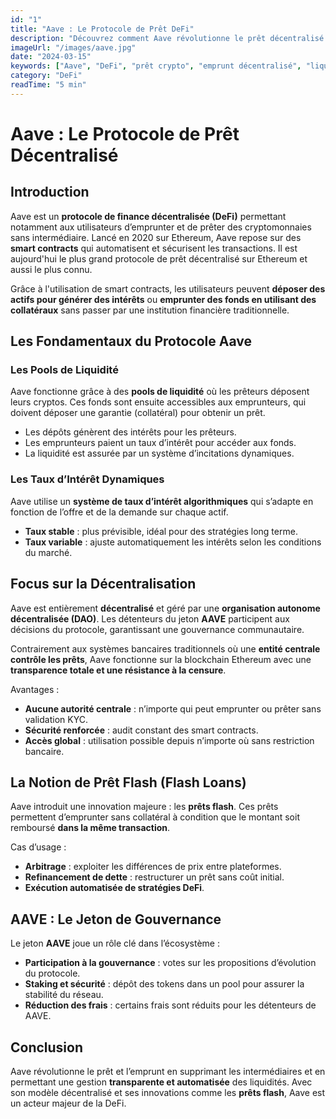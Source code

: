 ```yaml
---
id: "1"
title: "Aave : Le Protocole de Prêt DeFi"
description: "Découvrez comment Aave révolutionne le prêt décentralisé avec ses pools de liquidité et ses taux d'intérêt dynamiques."
imageUrl: "/images/aave.jpg"
date: "2024-03-15"
keywords: ["Aave", "DeFi", "prêt crypto", "emprunt décentralisé", "liquidité blockchain", "smart contracts"]
category: "DeFi"
readTime: "5 min"
---
```


# Aave : Le Protocole de Prêt Décentralisé

## Introduction

Aave est un **protocole de finance décentralisée (DeFi)** permettant notamment aux utilisateurs d’emprunter et de prêter des cryptomonnaies sans intermédiaire. Lancé en 2020 sur Ethereum, Aave repose sur des **smart contracts** qui automatisent et sécurisent les transactions. Il est aujourd'hui le plus grand protocole de prêt décentralisé sur Ethereum et aussi le plus connu.

Grâce à l'utilisation de smart contracts, les utilisateurs peuvent **déposer des actifs pour générer des intérêts** ou **emprunter des fonds en utilisant des collatéraux** sans passer par une institution financière traditionnelle.

## Les Fondamentaux du Protocole Aave

### Les Pools de Liquidité

Aave fonctionne grâce à des **pools de liquidité** où les prêteurs déposent leurs cryptos. Ces fonds sont ensuite accessibles aux emprunteurs, qui doivent déposer une garantie (collatéral) pour obtenir un prêt.

- Les dépôts génèrent des intérêts pour les prêteurs.
- Les emprunteurs paient un taux d’intérêt pour accéder aux fonds.
- La liquidité est assurée par un système d’incitations dynamiques.

### Les Taux d’Intérêt Dynamiques

Aave utilise un **système de taux d’intérêt algorithmiques** qui s’adapte en fonction de l’offre et de la demande sur chaque actif.

- **Taux stable** : plus prévisible, idéal pour des stratégies long terme.
- **Taux variable** : ajuste automatiquement les intérêts selon les conditions du marché.

## Focus sur la Décentralisation

Aave est entièrement **décentralisé** et géré par une **organisation autonome décentralisée (DAO)**. Les détenteurs du jeton **AAVE** participent aux décisions du protocole, garantissant une gouvernance communautaire.

Contrairement aux systèmes bancaires traditionnels où une **entité centrale contrôle les prêts**, Aave fonctionne sur la blockchain Ethereum avec une **transparence totale et une résistance à la censure**.

Avantages :

- **Aucune autorité centrale** : n’importe qui peut emprunter ou prêter sans validation KYC.
- **Sécurité renforcée** : audit constant des smart contracts.
- **Accès global** : utilisation possible depuis n’importe où sans restriction bancaire.

## La Notion de Prêt Flash (Flash Loans)

Aave introduit une innovation majeure : les **prêts flash**. Ces prêts permettent d’emprunter sans collatéral à condition que le montant soit remboursé **dans la même transaction**.

Cas d’usage :
- **Arbitrage** : exploiter les différences de prix entre plateformes.
- **Refinancement de dette** : restructurer un prêt sans coût initial.
- **Exécution automatisée de stratégies DeFi**.

## AAVE : Le Jeton de Gouvernance

Le jeton **AAVE** joue un rôle clé dans l’écosystème :
- **Participation à la gouvernance** : votes sur les propositions d’évolution du protocole.
- **Staking et sécurité** : dépôt des tokens dans un pool pour assurer la stabilité du réseau.
- **Réduction des frais** : certains frais sont réduits pour les détenteurs de AAVE.

## Conclusion

Aave révolutionne le prêt et l’emprunt en supprimant les intermédiaires et en permettant une gestion **transparente et automatisée** des liquidités. Avec son modèle décentralisé et ses innovations comme les **prêts flash**, Aave est un acteur majeur de la DeFi.